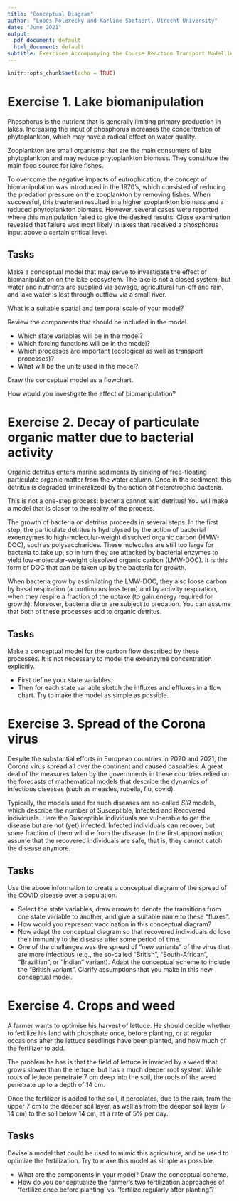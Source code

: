 ```yaml
---
title: "Conceptual Diagram"
author: "Lubos Polerecky and Karline Soetaert, Utrecht University"
date: "June 2021"
output:
  pdf_document: default
  html_document: default
subtitle: Exercises Accompanying the Course Reaction Transport Modelling in the Hydrosphere
---
```


```r
knitr::opts_chunk$set(echo = TRUE)
```

# Exercise 1. Lake biomanipulation

Phosphorus is the nutrient that is generally limiting primary production in lakes. Increasing the input of phosphorus increases the concentration of phytoplankton, which may have a radical effect on water quality.

Zooplankton are small organisms that are the main consumers of lake phytoplankton and may reduce phytoplankton biomass. They constitute the main food source for lake fishes.

To overcome the negative impacts of eutrophication, the concept of biomanipulation was introduced in the 1970’s, which consisted of reducing the predation pressure on the zooplankton by removing fishes. When successful, this treatment resulted in a higher zooplankton biomass and a reduced phytoplankton biomass. However, several cases were reported where this manipulation failed to give the desired results. Close examination revealed that failure was most likely in lakes that received a phosphorus input above a certain critical level. 

## Tasks

Make a conceptual model that may serve to investigate the effect of biomanipulation on the lake ecosystem. The lake is not a closed system, but water and nutrients are supplied via sewage, agricultural run-off and rain, and lake water is lost through outflow via a small river.

What is a suitable spatial and temporal scale of your model? 

Review the components that should be included in the model. 

*	Which state variables will be in the model? 
*	Which forcing functions will be in the model?
*	Which processes are important (ecological as well as transport processes)?
* What will be the units used in the model?

Draw the conceptual model as a flowchart. 

How would you investigate the effect of biomanipulation?

# Exercise 2.	Decay of particulate organic matter due to bacterial activity

Organic detritus enters marine sediments by sinking of free-floating particulate organic matter from the water column.  Once in the sediment, this detritus is degraded (mineralized) by the action of heterotrophic bacteria. 

This is not a one-step process: bacteria cannot ‘eat’ detritus! You will make a model that is closer to the reality of the process.

The growth of bacteria on detritus proceeds in several steps. 
In the first step, the particulate detritus is hydrolysed by the action of bacterial exoenzymes to high-molecular-weight dissolved organic carbon (HMW-DOC), such as polysaccharides. 
These molecules are still too large for bacteria to take up, so in turn they are attacked by bacterial enzymes to yield low-molecular-weight dissolved organic carbon (LMW-DOC). 
It is this form of DOC that can be taken up by the bacteria for growth.

When bacteria grow by assimilating the LMW-DOC, they also loose carbon by basal respiration (a continuous loss term) and by activity respiration, when they respire a fraction of the uptake (to gain energy required for growth). Moreover, bacteria die or are subject to predation. You can assume that both of these processes add to organic detritus.

## Tasks

Make a conceptual model for the carbon flow described by these processes. It is not necessary to model the exoenzyme concentration explicitly.

* First define your state variables. 
* Then for each state variable sketch the influxes and effluxes in a flow chart. 
Try to make the model as simple as possible.

# Exercise 3. Spread of the Corona virus

Despite the substantial efforts in European countries in 2020 and 2021, the Corona virus spread all over the continent and caused casualties. 
A great deal of the measures taken by the governments in these countries relied on the forecasts of mathematical models that describe the dynamics of infectious diseases (such as measles, rubella, flu, covid). 

Typically, the models used for such diseases are so-called *SIR* models, which describe the number of Susceptible, Infected and Recovered individuals. 
Here the Susceptible individuals are vulnerable to get the disease but are not (yet) infected. Infected individuals can recover, but some fraction of them will die from the disease. In the first approximation, assume that the recovered individuals are safe, that is, they cannot catch the disease anymore.

## Tasks

Use the above information to create a conceptual diagram of the spread of the COVID disease over a population. 

* Select the state variables, draw arrows to denote the transitions from one state variable to another, and give a suitable name to these "fluxes". 
* How would you represent vaccination in this conceptual diagram? 
* Now adapt the conceptual diagram so that recovered individuals do lose their immunity to the disease after some period of time.
* One of the challenges was the spread of "new variants" of the virus that are more infectious (e.g., the so-called "British", "South-African", "Brazillian", or "Indian" variant). Adapt the conceptual scheme to include the "British variant". Clarify assumptions that you make in this new conceptual model.

# Exercise 4.	Crops and weed

A farmer wants to optimise his harvest of lettuce. He should decide whether to fertilize his land with phosphate once, before planting, or at regular occasions after the lettuce seedlings have been planted, and how much of the fertilizer to add.

The problem he has is that the field of lettuce is invaded by a weed that grows slower than the lettuce, but has a much deeper root system. While roots of lettuce penetrate 7 cm deep into the soil, the roots of the weed penetrate up to a depth of 14 cm.

Once the fertilizer is added to the soil, it percolates, due to the rain, from the upper 7 cm to the deeper soil layer, as well as from the deeper soil layer (7--14 cm) to the soil below 14 cm, at a rate of 5% per day.

## Tasks

Devise a model that could be used to mimic this agriculture, and be used to optimize the fertilization. Try to make this model as simple as possible.

* What are the components in your model? Draw the conceptual scheme.
* How do you conceptualize the farmer’s two fertilization approaches of 'fertilize once before planting' vs. 'fertilize regularly after planting'? 

